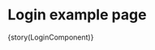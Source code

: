 

<Meta title="Pages/Login"
  component={LoginComponent}
/>

# Login example page 


<Preview>
  <Story 
    name='Login' 
    inline 
    parameters={params(LoginComponent)}
    height="700px"
  >
    {story(LoginComponent)}
  </Story>
</Preview>